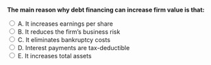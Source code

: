 ::: {.question-block}

<form onsubmit="event.preventDefault(); checkAnswer('module8_mcq_q1')" data-correct-answer="D">
<strong style="display: block;">The main reason why debt financing can increase firm value is that:</strong>

<label><input type="radio" name="module8_mcq_q1" value="A"> A. It increases earnings per share</label><br>
<label><input type="radio" name="module8_mcq_q1" value="B"> B. It reduces the firm’s business risk</label><br>
<label><input type="radio" name="module8_mcq_q1" value="C"> C. It eliminates bankruptcy costs</label><br>
<label><input type="radio" name="module8_mcq_q1" value="D"> D. Interest payments are tax-deductible</label><br>
<label><input type="radio" name="module8_mcq_q1" value="E"> E. It increases total assets</label><br>
</form>

<div id="feedback-module8_mcq_q1" class="feedback" data-status="" style="display:none;">
✅ Correct: D. The tax deductibility of interest creates a positive value effect known as the interest tax shield.
</div>

:::
